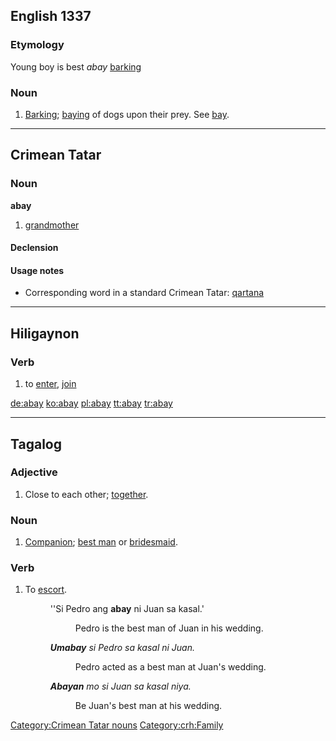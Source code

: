 ==English 1337==

===Etymology===
Young boy is best ''abay'' [[barking]]

===Noun===
{{en-noun}}

# {{obsolete}} [[barking|Barking]]; [[baying]] of dogs upon their prey. See [[bay]].

----

==Crimean Tatar==

===Noun===
'''abay''' {{context|Northern dialect}}

# [[grandmother]]

====Declension====
{{crh-latin-noun|nıñ|ğa|nı|da|dan}}

====Usage notes====
* Corresponding word in a standard Crimean Tatar: [[qartana]]

[[Category:Crimean Tatar nouns]]
[[Category:crh:Family]]

----

==Hiligaynon==

===Verb===
{{hil-verb|abáy|dim=abay-abay|dim-stress=abáy-abáy|caus=paabay|caus-stress=paabáy|freq=abay-abay|freq-stress=abáy-abáy}}

# to [[enter]], [[join]]

[[de:abay]]
[[ko:abay]]
[[pl:abay]]
[[tt:abay]]
[[tr:abay]]

----

==Tagalog==

===Adjective===
{{tl-adj}}

# Close to each other; [[together]].

===Noun===
{{tl-noun}}

# [[companion|Companion]]; [[best man]] or [[bridesmaid]].

===Verb===
{{infl|tl|verb}}

# To [[escort]].
#:''Si Pedro ang '''abay''' ni Juan sa kasal.'
#::Pedro is the best man of Juan in his wedding.
#:'''''Umabay''' si Pedro sa kasal ni Juan.''
#::Pedro acted as a best man at Juan's wedding.
#:'''''Abayan''' mo si Juan sa kasal niya.''
#::Be Juan's best man at his wedding.